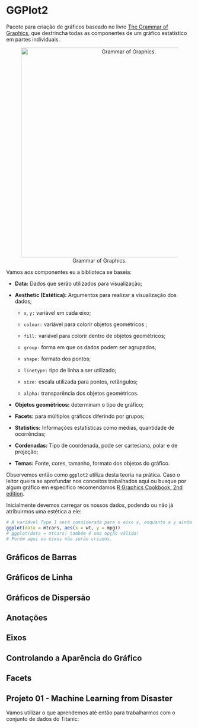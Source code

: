 # GGPlot2

Pacote para criação de gráficos baseado no livro [The Grammar of Graphics](https://www.amazon.com/Grammar-Graphics-Statistics-Computing/dp/0387245448/ref=as_li_ss_tl), que destrincha todas as componentes de um gráfico estatístico em partes individuais.

<center>![Grammar of Graphics.](figs/grammar_of_graphics.png){width="566"}</center>

Vamos aos componentes eu a biblioteca se baseia:

-   **Data:** Dados que serão utilizados para visualização;

-   **Aesthetic (Estética):** Argumentos para realizar a visualização dos dados;

    -   `x`, `y:` variável em cada eixo;

    -   `colour:` variável para colorir objetos geométricos ;

    -   `fill:` variável para colorir dentro de objetos geométricos;

    -   `group:` forma em que os dados podem ser agrupados;

    -   `shape:` formato dos pontos;

    -   `linetype:` tipo de linha a ser utilizado;

    -   `size:` escala utilizada para pontos, retângulos;

    -   `alpha:` transparência dos objetos geométricos.

-   **Objetos geométricos:** determinam o tipo de gráfico;

-   **Facets:** para múltiplos gráficos diferindo por grupos;

-   **Statistics:** Informações estatísticas como médias, quantidade de ocorrências;

-   **Cordenadas:** Tipo de coordenada, pode ser cartesiana, polar e de projeção;

-   **Temas:** Fonte, cores, tamanho, formato dos objetos do gráfico.

Observemos então como `ggplot2` utiliza desta teoria na prática. Caso o leitor queira se aprofundar nos conceitos trabalhados aqui ou busque por algum gráfico em específico recomendamos [R Graphics Cookbook, 2nd edition](https://r-graphics.org).

Inicialmente devemos carregar os nossos dados, podendo ou não já atribuirmos uma estética a ele:

```r
# A variável Type_1 será considerada para o eixo x, enquanto a y ainda não foi definida:
ggplot(data = mtcars, aes(x = wt, y = mpg))
# ggplot(data = mtcars) também é uma opção válida!
# Porém aqui os eixos não serão criados.
```

## Gráficos de Barras

## Gráficos de Linha

## Gráficos de Dispersão

## Anotações

## Eixos

## Controlando a Aparência do Gráfico

## Facets

## Projeto 01 - Machine Learning from Disaster

Vamos utilizar o que aprendemos até então para trabalharmos com o conjunto de dados do Titanic:

